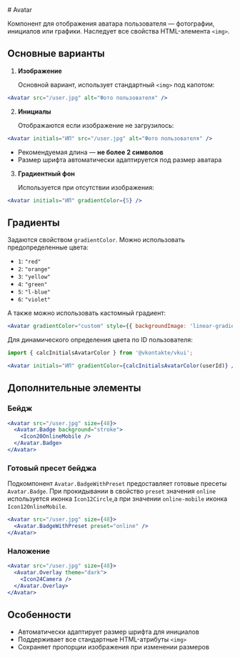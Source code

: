 <Overview>
# Avatar

Компонент для отображения аватара пользователя — фотографии, инициалов или графики. Наследует все свойства HTML-элемента `<img>`.

</Overview>

## Основные варианты

1. **Изображение**

   Основной вариант, использует стандартный `<img>` под капотом:

```jsx
<Avatar src="/user.jpg" alt="Фото пользователя" />
```

2. **Инициалы**

   Отображаются если изображение не загрузилось:

```jsx
<Avatar initials="ИП" src="/user.jpg" alt="Фото пользователя" />
```

- Рекомендуемая длина — **не более 2 символов**
- Размер шрифта автоматически адаптируется под размер аватара

3. **Градиентный фон**

   Используется при отсутствии изображения:

```jsx
<Avatar initials="ИП" gradientColor={5} />
```

## Градиенты

Задаются свойством `gradientColor`.
Можно использовать предопределенные цвета:

- `1`: `"red"`
- `2`: `"orange"`
- `3`: `"yellow"`
- `4`: `"green"`
- `5`: `"l-blue"`
- `6`: `"violet"`

А также можно использовать кастомный градиент:

```jsx stati
<Avatar gradientColor="custom" style={{ backgroundImage: 'linear-gradient(...)' }} />
```

Для динамического определения цвета по ID пользователя:

```jsx static
import { calcInitialsAvatarColor } from '@vkontakte/vkui';

<Avatar initials="ИП" gradientColor={calcInitialsAvatarColor(userId)} />;
```

## Дополнительные элементы

### Бейдж

```jsx
<Avatar src="/user.jpg" size={48}>
  <Avatar.Badge background="stroke">
    <Icon20OnlineMobile />
  </Avatar.Badge>
</Avatar>
```

### Готовый пресет бейджа

Подкомпонент `Avatar.BadgeWithPreset` предоставляет готовые пресеты `Avatar.Badge`. При прокидывании в свойство `preset` значения `online` используется
иконка `Icon12Circle`,а при значении `online-mobile` иконка `Icon12OnlineMobile`.

```jsx
<Avatar src="/user.jpg" size={48}>
  <Avatar.BadgeWithPreset preset="online" />
</Avatar>
```

### Наложение

```jsx
<Avatar src="/user.jpg" size={48}>
  <Avatar.Overlay theme="dark">
    <Icon24Camera />
  </Avatar.Overlay>
</Avatar>
```

## Особенности

- Автоматически адаптирует размер шрифта для инициалов
- Поддерживает все стандартные HTML-атрибуты `<img>`
- Сохраняет пропорции изображения при изменении размеров
